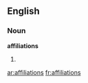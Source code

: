 ==English==

===Noun===
'''affiliations'''

# {{plural of|[[affiliation]]}}

[[ar:affiliations]]
[[fr:affiliations]]